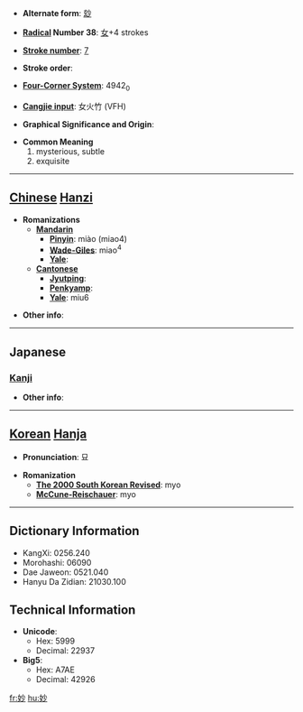 * '''Alternate form''': [[玅]]

* '''[[Wiktionary:Chinese radical index| Radical]] Number 38''': [[Wiktionary:Chinese radical index 女|女]]+4 strokes

* '''[[Wiktionary:Chinese total strokes index|Stroke number]]''': [[Wiktionary:Chinese total strokes index 7|7]]

* '''Stroke order''': 

* '''[[Wiktionary:Chinese four corner index|Four-Corner System]]''': 4942<sub>0</sub>

* '''[[Wiktionary:Chinese Cangjie index|Cangjie input]]''': 女火竹 (VFH)

* '''Graphical Significance and Origin''': 

* '''Common Meaning'''
*#mysterious, subtle
*# exquisite


----

== [[Chinese]] [[Hanzi]] ==

* '''Romanizations'''
** '''[[Mandarin]]'''
*** '''[[Pinyin]]''': miào (miao4)
*** '''[[Wade-Giles]]''': miao<sup>4</sup>
*** '''[[Yale]]''': 
** '''[[Cantonese]]'''
*** '''[[Jyutping]]''':
*** '''[[Penkyamp]]''': 
*** '''[[Yale]]''': miu6

* '''Other info''': 

----

==Japanese==
===[[Kanji]]===
{{kanji|on readings=[[みょう]] (myō), [[びょう]] (byō)
|kun readings=[[わかい]] (wakai), [[たえ]] (tae)
}}

* '''Other info''':  

----

== [[Korean]] [[Hanja]] ==

* '''Pronunciation''': 묘

* '''Romanization'''
** '''[[The 2000 South Korean Revised Romanization|The 2000 South Korean Revised]]''': myo
** '''[[McCune-Reischauer]]''': myo

----

== Dictionary Information ==

* KangXi: 0256.240
* Morohashi: 06090
* Dae Jaweon: 0521.040
* Hanyu Da Zidian: 21030.100

== Technical Information ==

* '''Unicode''':
** Hex: 5999
** Decimal: 22937
* '''Big5''':
** Hex: A7AE
** Decimal: 42926

[[fr:妙]]
[[hu:妙]]